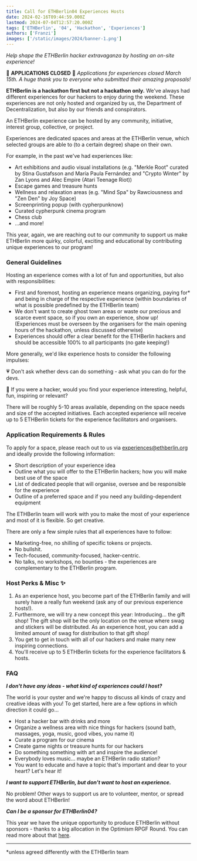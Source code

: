 ```yaml
---
title: Call for ETHBerlin04 Experiences Hosts
date: 2024-02-16T09:44:59.000Z
lastmod: 2024-07-04T12:57:20.000Z
tags: ['ETHBerlin', '04', 'Hackathon', 'Experiences']
authors: ['Franzi']
images: ['/static/images/2024/banner-1.png']
---
```


_Help shape the ETHBerlin hacker extravaganza by hosting an on-site experience!_

🚫 **APPLICATIONS CLOSED** 🚫
_Applications for experiences closed March 15th. A huge thank you to everyone who submitted their amazing proposals!_

**ETHBerlin is a hackathon first but not a hackathon only.** We've always had different experiences for our hackers to enjoy during the weekend. These experiences are not only hosted and organized by us, the Department of Decentralization, but also by our friends and conspirators.

An ETHBerlin experience can be hosted by any community, initiative, interest group, collective, or project.

Experiences are dedicated spaces and areas at the ETHBerlin venue, which selected groups are able to (to a certain degree) shape on their own.

For example, in the past we've had experiences like:

- Art exhibitions and audio visual installations (e.g. "Merkle Root" curated by Stina Gustafsson and María Paula Fernández and "Crypto Winter" by Zan Lyons and Alec Empire (Atari Teenage Riot))
- Escape games and treasure hunts
- Wellness and relaxation areas (e.g. "Mind Spa" by Rawciousness and "Zen Den" by Joy Space)
- Screenprinting popup (with cypherpunknow)
- Curated cypherpunk cinema program
- Chess club
- ...and more!

This year, again, we are reaching out to our community to support us make ETHBerlin more quirky, colorful, exciting and educational by contributing unique experiences to our program!

### General Guidelines

Hosting an experience comes with a lot of fun and opportunities, but also with responsibilities:

- First and foremost, hosting an experience means organizing, paying for\* and being in charge of the respective experience (within boundaries of what is possible predefined by the ETHBerlin team)
- We don't want to create ghost town areas or waste our precious and scarce event space, so if you own an experience, show up! (Experiences must be overseen by the organisers for the main opening hours of the hackathon, unless discussed otherwise)
- Experiences should offer a clear benefit for the ETHBerlin hackers and should be accessible 100% to all participants (no gate keeping!)

More generally, we'd like experience hosts to consider the following impulses:

💗 Don't ask whether devs can do something - ask what you can do for the devs.

🪷 If you were a hacker, would you find your experience interesting, helpful, fun, inspiring or relevant?

There will be roughly 5-10 areas available, depending on the space needs and size of the accepted initiatives. Each accepted experience will receive up to 5 ETHBerlin tickets for the experience facilitators and organisers.

### Application Requirements & Rules

To apply for a space, please reach out to us via [experiences@ethberlin.org](mailto:experiences@ethberlin.org) and ideally provide the following information:

- Short description of your experience idea
- Outline what you will offer to the ETHBerlin hackers; how you will make best use of the space
- List of dedicated people that will organise, oversee and be responsible for the experience
- Outline of a preferred space and if you need any building-dependent equipment

The ETHBerlin team will work with you to make the most of your experience and most of it is flexible. So get creative.

There are only a few simple rules that all experiences have to follow:

- Marketing-free, no shilling of specific tokens or projects.
- No bullshit.
- Tech-focused, community-focused, hacker-centric.
- No talks, no workshops, no bounties - the experiences are complementary to the ETHBerlin program.

### Host Perks & Misc ✨

1. As an experience host, you become part of the ETHBerlin family and will surely have a really fun weekend (ask any of our previous experience hosts!).
2. Furthermore, we will try a new concept this year: Introducing... the gift shop! The gift shop will be the only location on the venue where swag and stickers will be distributed. As an experience host, you can add a limited amount of swag for distribution to that gift shop!
3. You get to get in touch with all of our hackers and make many new inspiring connections.
4. You'll receive up to 5 ETHBerlin tickets for the experience facilitators & hosts.

### FAQ

**_I don't have any ideas - what kind of experiences could I host?_**

The world is your oyster and we're happy to discuss all kinds of crazy and creative ideas with you! To get started, here are a few options in which direction it could go...

- Host a hacker bar with drinks and more
- Organize a wellness area with nice things for hackers (sound bath, massages, yoga, music, good vibes, you name it)
- Curate a program for our cinema
- Create game nights or treasure hunts for our hackers
- Do something something with art and inspire the audience!
- Everybody loves music... maybe an ETHBerlin radio station?
- You want to educate and have a topic that's important and dear to your heart? Let's hear it!

**_I want to support ETHBerlin, but don't want to host an experience._**

No problem! Other ways to support us are to volunteer, mentor, or spread the word about ETHBerlin!

**_Can I be a sponsor for ETHBerlin04?_**

This year we have the unique opportunity to produce ETHBerlin without sponsors - thanks to a big allocation in the Optimism RPGF Round. You can read more about that [here](/blog/2024/announcing-our-ethberlin04-experiment).

---

\*unless agreed differently with the ETHBerlin team

